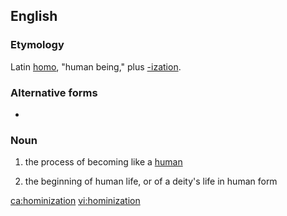 ==English==

===Etymology===
Latin [[homo]], "human being," plus [[-ization]].

===Alternative forms===
* {{l|en|hominisation}}

===Noun===
{{en-noun|-|s}}

# {{lb|en|paleontology}} the process of becoming like a [[human]]
# {{lb|en|theology}} the beginning of human life, or of a deity's life in human form

[[ca:hominization]]
[[vi:hominization]]